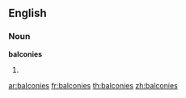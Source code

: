 ==English==

===Noun===
'''balconies'''

# {{plural of|balcony}}

[[ar:balconies]]
[[fr:balconies]]
[[th:balconies]]
[[zh:balconies]]